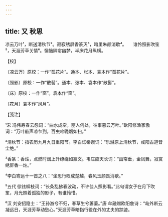 ```yaml
---
---
---
```

title: 又 秋思
---







凉云万叶¹，断送清秋节²。寂寂绣屏香篆灭³，暗里朱颜消歇⁴。　　谁怜照影吹笙⁵，天涯芳草关情⁶。懊恼隔帘幽梦，半床花月纵横。





【校】


〔凉云万〕原校：一作“孤花片”。通本、张本、袁本作“孤花片”。

〔照影〕原校：一作“散髻”。通本、张本、袁本作“散髻”。

〔床〕原校：一作“窗”。袁本作“窗”。

〔花月〕袁本作“风月”。





【笺注】


¹宋 冯伟寿春云怨词：“曲水成空，丽人何处，往事暮云万叶。”欧阳修渔家傲词：“万叶敲声凉乍到，百虫啼晚烟如扫。”

²清秋节：指农历九月九日重阳节。李白忆秦娥词：“乐游原上清秋节，咸阳古道音尘绝。”

³香篆：香炷，点燃时烟上升缭绕如篆文。韦庄应天长词：“画帘垂，金凤舞，寂寞绣屏香一炷。”

⁴李白寄远十一首之八：“坐思行叹成楚越，春风玉颜畏消歇。”

⁵五代 徐铉柳枝词：“长条乱拂春波动，不许佳人照影看。”此句谓女子在月下吹笙，月光照着孤独的影子，有谁怜惜。

⁶汉 刘安招隐士：“王孙游兮不归，春草生兮萋萋。”唐 牟融赠欧阳詹诗：“岛外断云凝远日，天涯芳草动愁心。”天涯芳草暗指行役在外的丈夫的踪迹。
